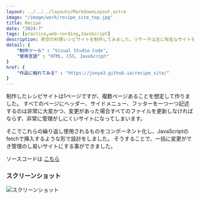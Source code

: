 ```yaml
---
layout: ../../../layouts/MarkdownLayout.astro
image: "/image/work/recipe_site_top.jpg"
title: Recipe
date: "2024-7"
tags: [practice,web-cording,JavaScript]
description: 架空の料理レシピサイトを制作してみました。リサーチは主に有名なサイトを参考にし、そこから若い世代に馴染みのあるハッシュタグを用いたトレンド検索機能などもあるような想定で制作を行いました。
detail: {
    "制作ツール" : "Visual Studio Code",
    "使用言語" : "HTML, CSS, JavaScript"
}
href: {
    "作品に触れてみる" : "https://junya3.github.io/recipe_site/"
}
---
```


制作したレシピサイトは1ページですが、複数ページあることを想定して作りました。
すべてのページにヘッダー、サイドメニュー、フッターを一つ一つ記述するのは非常に大変かつ、変更があった場合すべてのファイルを更新しなければならず、非常に管理がしにくいサイトになってしまいます。

そこでこれらの繰り返し使用されるものをコンポーネント化し、JavaScriptのfetchで挿入するような形で設計をしました。
そうすることで、一括に変更ができ管理のし易いサイトにする事ができました。

ソースコードは
<a href="https://github.com/junya3/recipe_site" target="_blank">こちら</a>


### スクリーンショット
![スクリーンショット](/image/work/recipe_screen.png)